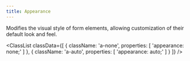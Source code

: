 ```yaml
---
title: Appearance
---
```



Modifies the visual style of form elements, allowing customization of their default look and feel.

<ClassList
  classData={[
    {
      className: 'a-none',
      properties: [
        'appearance: none;'
      ]
    },
    {
      className: 'a-auto',
      properties: [
        'appearance: auto;'
      ]
    }
  ]}
/>